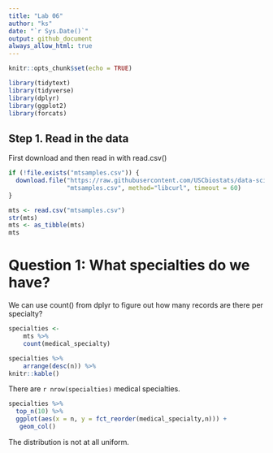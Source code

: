 ```yaml
---
title: "Lab 06"
author: "ks"
date: "`r Sys.Date()`"
output: github_document
always_allow_html: true
---
```


```r
knitr::opts_chunk$set(echo = TRUE)
```

```r
library(tidytext)
library(tidyverse)
library(dplyr)
library(ggplot2)
library(forcats)
```


## Step 1. Read in the data
First download and then read in with read.csv()

```r
if (!file.exists("mtsamples.csv")) {
  download.file("https://raw.githubusercontent.com/USCbiostats/data-science-data/master/00_mtsamples/mtsamples.csv", 
                "mtsamples.csv", method="libcurl", timeout = 60)
}

mts <- read.csv("mtsamples.csv")
str(mts)
mts <- as_tibble(mts)
mts
```

# Question 1: What specialties do we have?
We can use count() from dplyr to figure out how many records are there per specialty? 

```r
specialties <- 
    mts %>%
    count(medical_specialty)

specialties %>%
    arrange(desc(n)) %>%
knitr::kable()
```

There are `r nrow(specialties)` medical specialties.

```r
specialties %>%
  top_n(10) %>%
  ggplot(aes(x = n, y = fct_reorder(medical_specialty,n))) + 
   geom_col()
```

The distribution is not at all uniform.
